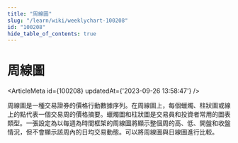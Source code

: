 ```yaml
---
title: "周線圖"
slug: "/learn/wiki/weeklychart-100208"
id: "100208"
hide_table_of_contents: true
---
```



# 周線圖

<ArticleMeta id={100208} updatedAt={'2023-09-26 13:58:47'} />
<div className='border-solid border-b border-t-0 my-4 border-[var(--ifm-color-gray-300)]' />

周線圖是一種交易證券的價格行動數據序列。在周線圖上，每個蠟燭、柱狀圖或線上的點代表一個交易周的價格摘要。蠟燭圖和柱狀圖是交易員和投資者常用的圖表類型。一張設定為以每週為時間框架的周線圖將顯示整個周的高、低、開盤和收盤情況，但不會顯示該周內的日均交易動態。可以將周線圖與日線圖進行比較。

